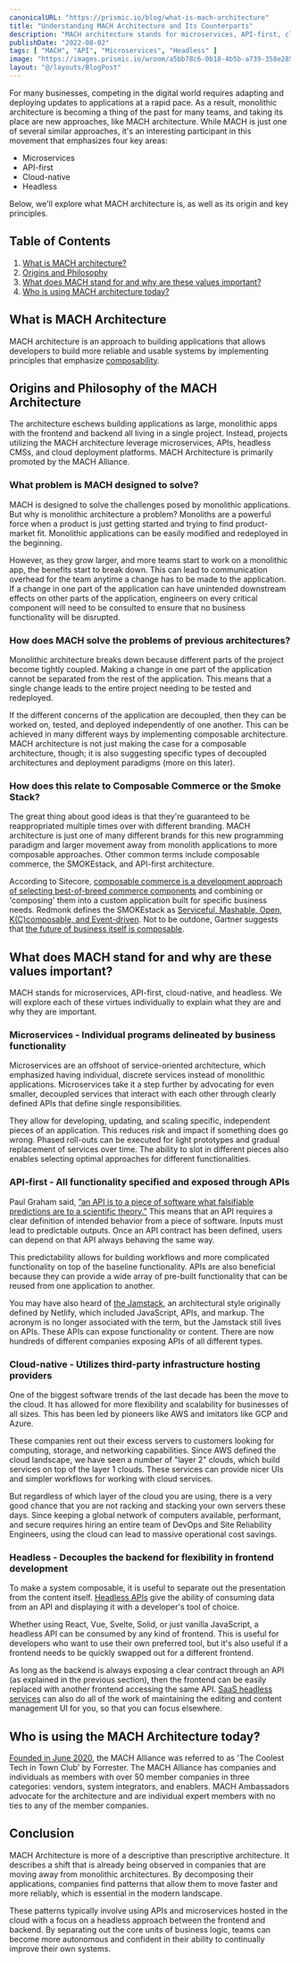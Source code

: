 ```yaml
---
canonicalURL: "https://prismic.io/blog/what-is-mach-architecture"
title: "Understanding MACH Architecture and Its Counterparts"
description: "MACH architecture stands for microservices, API-first, cloud-native, and headless. It's part of a growing trend away from monolithic architectures and toward systems that are more flexible, adaptable, and agile."
publishDate: "2022-08-02"
tags: [ "MACH", "API", "Microservices", "Headless" ]
image: "https://images.prismic.io/wroom/a5bb78c6-0b18-4b5b-a739-358e285b0464_blog-og-base-1.png?mark-y=260&mark-x=90&mark64=aHR0cHM6Ly9hc3NldHMuaW1naXgubmV0L350ZXh0P2g9MzAwJnR4dC1hbGlnbj1sZWZ0JTJDYm90dG9tJnR4dDY0PVZXNWtaWEp6ZEdGdVpHbHVaeUJOUVVOSUlFRnlZMmhwZEdWamRIVnlaU0JoYm1RZ1NYUnpJRU52ZFc1MFpYSndZWEowY3c9PSZ0eHQtY29sb3I9ZmZmZmZmJnR4dC1mb250PUF2ZW5pciUyMEJsYWNrJnR4dC1zaXplPTYwJnc9OTAw&txt-width=900&txt-fit=max&txt-align=left%2Cbottom&txt-pad=100&txt-size=36&txt-font=Avenir%20Bold&txt-color=BEBDC7&txt64="
layout: "@/layouts/BlogPost"
---
```


For many businesses, competing in the digital world requires adapting and deploying updates to applications at a rapid pace. As a result, monolithic architecture is becoming a thing of the past for many teams, and taking its place are new approaches, like MACH architecture. While MACH is just one of several similar approaches, it's an interesting participant in this movement that emphasizes four key areas:

* Microservices
* API-first
* Cloud-native
* Headless

Below, we'll explore what MACH architecture is, as well as its origin and key principles.

## Table of Contents

1. [What is MACH architecture?](https://prismic.io/blog/what-is-mach-architecture#what-is-mach-architecture)
2. [Origins and Philosophy](https://prismic.io/blog/what-is-mach-architecture#origins)
3. [What does MACH stand for and why are these values important?](https://prismic.io/blog/what-is-mach-architecture#what-why)
4. [Who is using MACH architecture today?](https://prismic.io/blog/what-is-mach-architecture#who)

## What is MACH Architecture

MACH architecture is an approach to building applications that allows developers to build more reliable and usable systems by implementing principles that emphasize [composability](https://www.oreilly.com/library/view/software-architects-handbook/9781788624060/84027897-858b-4577-a132-a6aa90a4cd8a.xhtml).

## Origins and Philosophy of the MACH Architecture

The architecture eschews building applications as large, monolithic apps with the frontend and backend all living in a single project. Instead, projects utilizing the MACH architecture leverage microservices, APIs, headless CMSs, and cloud deployment platforms. MACH Architecture is primarily promoted by the MACH Alliance.

### What problem is MACH designed to solve?

MACH is designed to solve the challenges posed by monolithic applications. But why is monolithic architecture a problem? Monoliths are a powerful force when a product is just getting started and trying to find product-market fit. Monolithic applications can be easily modified and redeployed in the beginning.

However, as they grow larger, and more teams start to work on a monolithic app, the benefits start to break down. This can lead to communication overhead for the team anytime a change has to be made to the application. If a change in one part of the application can have unintended downstream effects on other parts of the application, engineers on every critical component will need to be consulted to ensure that no business functionality will be disrupted.

### How does MACH solve the problems of previous architectures?

Monolithic architecture breaks down because different parts of the project become tightly coupled. Making a change in one part of the application cannot be separated from the rest of the application. This means that a single change leads to the entire project needing to be tested and redeployed.

If the different concerns of the application are decoupled, then they can be worked on, tested, and deployed independently of one another. This can be achieved in many different ways by implementing composable architecture. MACH architecture is not just making the case for a composable architecture, though; it is also suggesting specific types of decoupled architectures and deployment paradigms (more on this later).

### How does this relate to Composable Commerce or the Smoke Stack?

The great thing about good ideas is that they're guaranteed to be reappropriated multiple times over with different branding. MACH architecture is just one of many different brands for this new programming paradigm and larger movement away from monolith applications to more composable approaches. Other common terms include composable commerce, the SMOKEstack, and API-first architecture.

According to Sitecore, [composable commerce is a development approach of selecting best-of-breed commerce components](https://www.sitecore.com/blog/commerce/what-is-composable-commerce) and combining or 'composing' them into a custom application built for specific business needs. Redmonk defines the SMOKEstack as [Serviceful, Mashable, Open, K(C)composable, and Event-driven](https://redmonk.com/jgovernor/2020/06/26/the-coming-smokestack-rethinking-and-retooling-multi-cloud/). Not to be outdone, Gartner suggests that [the future of business itself is composable](https://www.gartner.com/smarterwithgartner/gartner-keynote-the-future-of-business-is-composable).

## What does MACH stand for and why are these values important?

MACH stands for microservices, API-first, cloud-native, and headless. We will explore each of these virtues individually to explain what they are and why they are important.

### Microservices - Individual programs delineated by business functionality

Microservices are an offshoot of service-oriented architecture, which emphasized having individual, discrete services instead of monolithic applications. Microservices take it a step further by advocating for even smaller, decoupled services that interact with each other through clearly defined APIs that define single responsibilities.

They allow for developing, updating, and scaling specific, independent pieces of an application. This reduces risk and impact if something does go wrong. Phased roll-outs can be executed for light prototypes and gradual replacement of services over time. The ability to slot in different pieces also enables selecting optimal approaches for different functionalities.

### API-first - All functionality specified and exposed through APIs

Paul Graham said, [”an API is to a piece of software what falsifiable predictions are to a scientific theory.”](https://twitter.com/paulg/status/1547625631982051329) This means that an API requires a clear definition of intended behavior from a piece of software. Inputs must lead to predictable outputs. Once an API contract has been defined, users can depend on that API always behaving the same way.

This predictability allows for building workflows and more complicated functionality on top of the baseline functionality. APIs are also beneficial because they can provide a wide array of pre-built functionality that can be reused from one application to another.

You may have also heard of [the Jamstack](https://prismic.io/blog/jamstack-vs-wordpress), an architectural style originally defined by Netlify, which included JavaScript, APIs, and markup. The acronym is no longer associated with the term, but the Jamstack still lives on APIs. These APIs can expose functionality or content. There are now hundreds of different companies exposing APIs of all different types.

### Cloud-native - Utilizes third-party infrastructure hosting providers

One of the biggest software trends of the last decade has been the move to the cloud. It has allowed for more flexibility and scalability for businesses of all sizes. This has been led by pioneers like AWS and imitators like GCP and Azure.

These companies rent out their excess servers to customers looking for computing, storage, and networking capabilities. Since AWS defined the cloud landscape, we have seen a number of "layer 2" clouds, which build services on top of the layer 1 clouds. These services can provide nicer UIs and simpler workflows for working with cloud services.

But regardless of which layer of the cloud you are using, there is a very good chance that you are not racking and stacking your own servers these days. Since keeping a global network of computers available, performant, and secure requires hiring an entire team of DevOps and Site Reliability Engineers, using the cloud can lead to massive operational cost savings.

### Headless - Decouples the backend for flexibility in frontend development

To make a system composable, it is useful to separate out the presentation from the content itself. [Headless APIs](https://prismic.io/blog/easiest-way-add-cms-nextjs) give the ability of consuming data from an API and displaying it with a developer's tool of choice.

Whether using React, Vue, Svelte, Solid, or just vanilla JavaScript, a headless API can be consumed by any kind of frontend. This is useful for developers who want to use their own preferred tool, but it's also useful if a frontend needs to be quickly swapped out for a different frontend.

As long as the backend is always exposing a clear contract through an API (as explained in the previous section), then the frontend can be easily replaced with another frontend accessing the same API. [SaaS headless services](https://prismic.io/) can also do all of the work of maintaining the editing and content management UI for you, so that you can focus elsewhere.

## Who is using the MACH Architecture today?

[Founded in June 2020](https://machalliance.org/about), the MACH Alliance was referred to as 'The Coolest Tech in Town Club' by Forrester. The MACH Alliance has companies and individuals as members with over 50 member companies in three categories: vendors, system integrators, and enablers. MACH Ambassadors advocate for the architecture and are individual expert members with no ties to any of the member companies.

## Conclusion

MACH Architecture is more of a descriptive than prescriptive architecture. It describes a shift that is already being observed in companies that are moving away from monolithic architectures. By decomposing their applications, companies find patterns that allow them to move faster and more reliably, which is essential in the modern landscape.

These patterns typically involve using APIs and microservices hosted in the cloud with a focus on a headless approach between the frontend and backend. By separating out the core units of business logic, teams can become more autonomous and confident in their ability to continually improve their own systems.